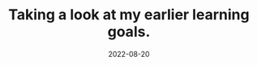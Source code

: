 ---
date: 2022-08-20
draft: true
pinned: false
title: Taking a look at my earlier learning goals.
---